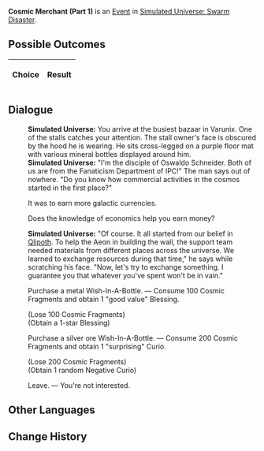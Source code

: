 {{Simulated Universe Event Infobox
|title         = Cosmic Merchant (Part 1)
|image         = Random Event Profiteer.png
|type          =
|domains_su    = Occurrence
|domains_ext   = 
|domains_swarm = Occurrence
|domains_gng   = 
|requirements  =
|prev          = {{tx}}
|next          = {{tx}}
|indexRewards  =
|characters    = Qlipoth
}}
'''Cosmic Merchant (Part 1)''' is an [[Simulated Universe/Events|Event]] in [[Simulated Universe: Swarm Disaster]].

==Possible Outcomes==
{| class="article-table"
!Choice
!Result

|}

<!--
==Gameplay Notes==

-->
==Dialogue==
{{Dialogue Start}}
:'''Simulated Universe:''' You arrive at the busiest bazaar in Varunix. One of the stalls catches your attention. The stall owner's face is obscured by the hood he is wearing. He sits cross-legged on a purple floor mat with various mineral bottles displayed around him.
:'''Simulated Universe:''' "I'm the disciple of Oswaldo Schneider. Both of us are from the Fanaticism Department of IPC!" The man says out of nowhere. "Do you know how commercial activities in the cosmos started in the first place?"
:{{DIcon|Arrow}} It was to earn more galactic currencies.
:{{DIcon|Arrow}} Does the knowledge of economics help you earn money?
:'''Simulated Universe:''' "Of course. It all started from our belief in [[Qlipoth]]. To help the Aeon in building the wall, the support team needed materials from different places across the universe. We learned to exchange resources during that time," he says while scratching his face. "Now, let's try to exchange something. I guarantee you that whatever you've spent won't be in vain."
:{{DIcon|Star}} Purchase a metal Wish-In-A-Bottle. &mdash; Consume 100 Cosmic Fragments and obtain 1 "good value" Blessing.
:;(Lose 100 Cosmic Fragments)
:;(Obtain a 1-star Blessing)
:{{DIcon|Star}} Purchase a silver ore Wish-In-A-Bottle. &mdash; Consume 200 Cosmic Fragments and obtain 1 "surprising" Curio.
:;(Lose 200 Cosmic Fragments)
:;(Obtain 1 random Negative Curio)
:{{DIcon|Star}} Leave. &mdash; You're not interested.
{{Dialogue End}}

==Other Languages==
{{Other Languages
|zhs   = 银河商人（其一）
|zht   = 銀河商人（其一）
|ja    = 銀河の商人（その1）
|ko    = 은하 장사꾼 (1)
|es    = Comerciante galáctico (I)
|fr    = Marchand intergalactique (partie 1)
|ru    = Галактический торговец I
|th    = พ่อค้าข้ามกาแล็กซี (1)
|vi    = Thương Nhân Ngân Hà 1
|de    = Galaktischer Händler (Teil 1)
|id    = Pedagang Galaksi (1)
|pt    = Comerciante Cósmico (Parte 1)
}}

==Change History==
{{Change History|1.0}}
